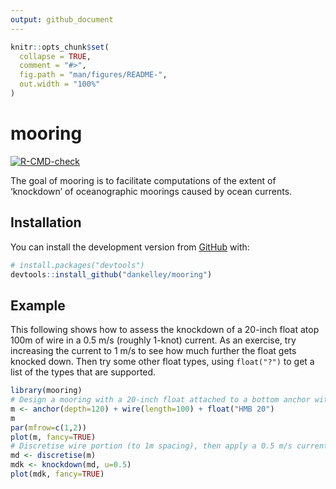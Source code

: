 ```yaml
---
output: github_document
---
```


<!-- README.md is generated from README.Rmd. Please edit that file -->

```r
knitr::opts_chunk$set(
  collapse = TRUE,
  comment = "#>",
  fig.path = "man/figures/README-",
  out.width = "100%"
)
```

# mooring

<!-- badges: start -->
[![R-CMD-check](https://github.com/dankelley/mooring/workflows/R-CMD-check/badge.svg)](https://github.com/dankelley/mooring/actions)

<!-- badges: end -->

The goal of mooring is to facilitate computations of the extent of 'knockdown'
of oceanographic moorings caused by ocean currents.

## Installation

You can install the development version from [GitHub](https://github.com/) with:

``` r
# install.packages("devtools")
devtools::install_github("dankelley/mooring")
```
## Example

This following shows how to assess the knockdown of a 20-inch float atop 100m of wire in
a 0.5 m/s (roughly 1-knot) current.  As an exercise, try increasing
the current to 1 m/s to see how much further the float gets
knocked down.  Then try some other float types, using `float("?")` to get a list of the types that are supported.

```r
library(mooring)
# Design a mooring with a 20-inch float attached to a bottom anchor with 100m of wire cable.
m <- anchor(depth=120) + wire(length=100) + float("HMB 20")
m
par(mfrow=c(1,2))
plot(m, fancy=TRUE)
# Discretise wire portion (to 1m spacing), then apply a 0.5 m/s current.
md <- discretise(m)
mdk <- knockdown(md, u=0.5)
plot(mdk, fancy=TRUE)
```

